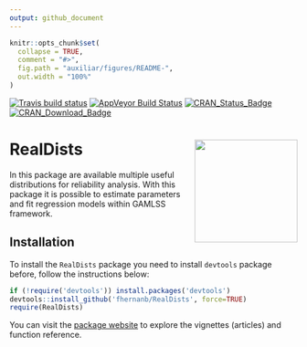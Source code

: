 ```yaml
---
output: github_document
---
```


<!-- README.md is generated from README.Rmd. Please edit that file -->

```r
knitr::opts_chunk$set(
  collapse = TRUE,
  comment = "#>",
  fig.path = "auxiliar/figures/README-",
  out.width = "100%"
)
```

[![Travis build status](https://travis-ci.org/fhernanb/RealDists.svg?branch=master)](https://travis-ci.org/fhernanb/RealDists)
[![AppVeyor Build Status](https://ci.appveyor.com/api/projects/status/github/fhernanb/RealDists?branch=master&svg=true)](https://ci.appveyor.com/project/fhernanb/RealDists)
[![CRAN\_Status\_Badge](http://www.r-pkg.org/badges/version-ago/RealDists)](https://cran.r-project.org/package=RealDists)
[![CRAN\_Download\_Badge](http://cranlogs.r-pkg.org/badges/RealDists)](https://cran.r-project.org/package=RealDists) 

# RealDists <img src="auxiliar/figures/logo.jpg" align="right" height="180" align="right"/>

In this package are available multiple useful distributions for reliability analysis. With this package it is possible to estimate parameters and fit regression models within GAMLSS framework.

## Installation

To install the `RealDists` package you need to install `devtools` package before, follow the instructions below:

```r
if (!require('devtools')) install.packages('devtools')
devtools::install_github('fhernanb/RealDists', force=TRUE)
require(RealDists)
```
You can visit the [package website](https://fhernanb.github.io/RealDists/) to explore the vignettes (articles) and function reference. 
